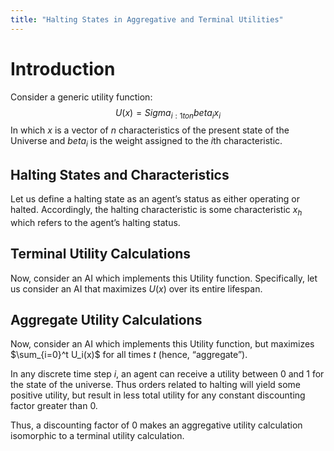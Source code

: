 ```yaml
---
title: "Halting States in Aggregative and Terminal Utilities"
---
```


# Introduction

Consider a generic utility function: $$U(x)=Sigma_{i:1to n}beta_i x_i$$ In which $x$ is a vector of $n$ characteristics of the present state of the Universe and $beta_i$ is the weight assigned to the $i$th characteristic.

## Halting States and Characteristics

Let us define a halting state as an agent's status as either operating or halted. Accordingly, the halting characteristic is some characteristic $x_h$ which refers to the agent's halting status.

## Terminal Utility Calculations

Now, consider an AI which implements this Utility function. Specifically, let us consider an AI that maximizes $U(x)$ over its entire lifespan.

## Aggregate Utility Calculations

Now, consider an AI which implements this Utility function, but maximizes $\sum_{i=0}^t U_i(x)$ for all times $t$ (hence, "aggregate").

In any discrete time step $i$, an agent can receive a utility between 0 and 1 for the state of the universe. Thus orders related to halting will yield some positive utility, but result in less total utility for any constant discounting factor greater than 0.

Thus, a discounting factor of 0 makes an aggregative utility calculation isomorphic to a terminal utility calculation.
